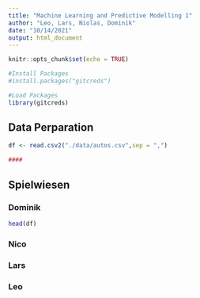 ```yaml
---
title: "Machine Learning and Predictive Modelling 1"
author: "Leo, Lars, Niolas, Dominik"
date: "10/14/2021"
output: html_document
---
```


```r
knitr::opts_chunk$set(echo = TRUE)

#Install Packages
#install.packages("gitcreds")

#Load Packages
library(gitcreds)


```

## Data Perparation

```r
df <- read.csv2("./data/autos.csv",sep = ",")
```

```r
####
```


## Spielwiesen

### Dominik

```r
head(df)
```


### Nico

### Lars

### Leo